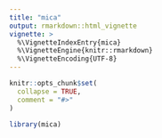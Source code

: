 ```yaml
---
title: "mica"
output: rmarkdown::html_vignette
vignette: >
  %\VignetteIndexEntry{mica}
  %\VignetteEngine{knitr::rmarkdown}
  %\VignetteEncoding{UTF-8}
---
```


```r
knitr::opts_chunk$set(
  collapse = TRUE,
  comment = "#>"
)
```

```r
library(mica)
```
